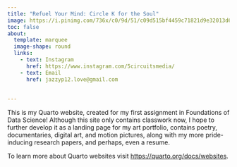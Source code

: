 ```yaml
---
title: "Refuel Your Mind: Circle K for the Soul"
image: https://i.pinimg.com/736x/c0/9d/51/c09d515bf4459c71821d9e32013d6940.jpg
toc: false
about:
  template: marquee
  image-shape: round
  links:
    - text: Instagram
      href: https://www.instagram.com/5circuitsmedia/
    - text: Email
      href: jazzyp12.love@gmail.com
      
      
---
```


This is my Quarto website, created for my first assignment in Foundations of Data Science! Although this site only contains classwork now, I hope to further develop it as a landing page for my art portfolio, contains poetry, documentaries, digital art, and motion pictures, along with my more pride-inducing research papers, and perhaps, even a resume. 

To learn more about Quarto websites visit <https://quarto.org/docs/websites>.
